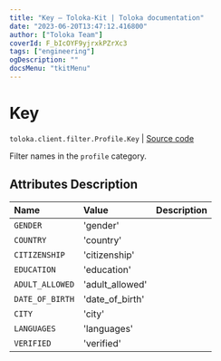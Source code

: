 ```yaml
---
title: "Key — Toloka-Kit | Toloka documentation"
date: "2023-06-20T13:47:12.416800"
author: ["Toloka Team"]
coverId: F_bIcOYF9yjrxkPZrXc3
tags: ["engineering"]
ogDescription: ""
docsMenu: "tkitMenu"
---
```


# Key

`toloka.client.filter.Profile.Key` | [Source code](https://github.com/Toloka/toloka-kit/blob/v1.2.0/src/client/filter.py#L182)

Filter names in the `profile` category.

## Attributes Description

| Name | Value | Description |
| :------| :-----------| :----------| 
`GENDER`|'gender'|
`COUNTRY`|'country'|
`CITIZENSHIP`|'citizenship'|
`EDUCATION`|'education'|
`ADULT_ALLOWED`|'adult_allowed'|
`DATE_OF_BIRTH`|'date_of_birth'|
`CITY`|'city'|
`LANGUAGES`|'languages'|
`VERIFIED`|'verified'|